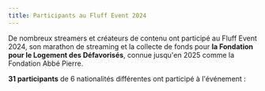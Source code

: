 ```yaml
---
title: Participants au Fluff Event 2024
---
```


De nombreux streamers et créateurs de contenu ont participé au Fluff Event 2024, son marathon de
streaming et la collecte de fonds pour **la Fondation pour le Logement des Défavorisés**, connue
jusqu'en 2025 comme la Fondation Abbé Pierre.

**31 participants** de 6 nationalités différentes ont participé à l'événement :


<StreamersTable streamersListYml={streamersListYml} />
